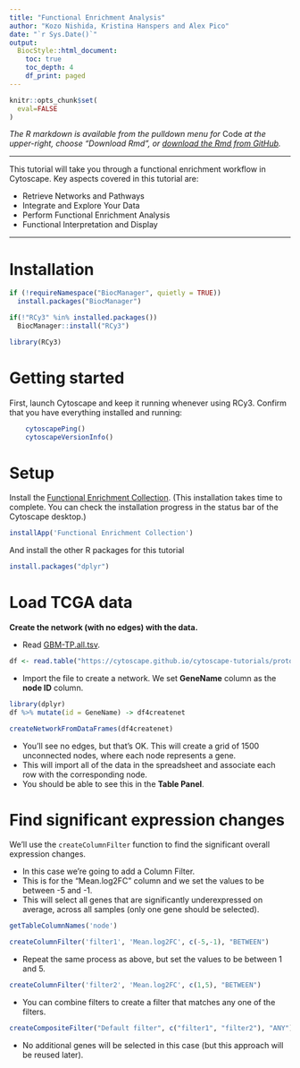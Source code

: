 ```yaml
---
title: "Functional Enrichment Analysis"
author: "Kozo Nishida, Kristina Hanspers and Alex Pico"
date: "`r Sys.Date()`"
output:
  BiocStyle::html_document:
    toc: true
    toc_depth: 4
    df_print: paged
---
```

```r
knitr::opts_chunk$set(
  eval=FALSE
)
```

*The R markdown is available from the pulldown menu for* Code *at the upper-right, choose "Download Rmd", or [download the Rmd from GitHub](https://raw.githubusercontent.com/nrnb/gsod2019_kozo_nishida/master/functional-enrichment.Rmd).*

<hr />

This tutorial will take you through a functional enrichment workflow in Cytoscape. Key aspects covered in this tutorial are:

- Retrieve Networks and Pathways
- Integrate and Explore Your Data
- Perform Functional Enrichment Analysis
- Functional Interpretation and Display

<hr />

# Installation
```r
if (!requireNamespace("BiocManager", quietly = TRUE))
  install.packages("BiocManager")

if(!"RCy3" %in% installed.packages())
  BiocManager::install("RCy3")

library(RCy3)
```

# Getting started
First, launch Cytoscape and keep it running whenever using RCy3. Confirm that you have everything installed and running:
```r
    cytoscapePing()
    cytoscapeVersionInfo()
```

# Setup

Install the [Functional Enrichment Collection](http://apps.cytoscape.org/apps/functionalenrichmentcollection).
(This installation takes time to complete. You can check the installation progress in the status bar of the Cytoscape desktop.)

```r
installApp('Functional Enrichment Collection')
```

And install the other R packages for this tutorial

```r
install.packages("dplyr")
```


# Load TCGA data

**Create the network (with no edges) with the data.**

- Read [GBM-TP.all.tsv](https://cytoscape.github.io/cytoscape-tutorials/protocols/data/GBM-TP-all.tsv).

```r
df <- read.table("https://cytoscape.github.io/cytoscape-tutorials/protocols/data/GBM-TP-all.tsv", sep = '\t', header = TRUE)
```

- Import the file to create a network. We set **GeneName** column as the **node ID** column.

```r
library(dplyr)
df %>% mutate(id = GeneName) -> df4createnet
```

```r
createNetworkFromDataFrames(df4createnet)
```

  - You’ll see no edges, but that’s OK. This will create a grid of 1500 unconnected nodes, where each node represents a gene.
  - This will import all of the data in the spreadsheet and associate each row with the corresponding node.
  - You should be able to see this in the **Table Panel**.

# Find significant expression changes

We’ll use the `createColumnFilter` function to find the significant overall expression changes.

- In this case we’re going to add a Column Filter.
- This is for the "Mean.log2FC" column and we set the values to be between -5 and -1.
- This will select all genes that are significantly underexpressed on average, across all samples (only one gene should be selected).

```r
getTableColumnNames('node')
```

```r
createColumnFilter('filter1', 'Mean.log2FC', c(-5,-1), "BETWEEN")
```

- Repeat the same process as above, but set the values to be between 1 and 5.

```r
createColumnFilter('filter2', 'Mean.log2FC', c(1,5), "BETWEEN")
```

- You can combine filters to create a filter that matches any one of the filters.

```r
createCompositeFilter("Default filter", c("filter1", "filter2"), "ANY")
```

- No additional genes will be selected in this case (but this approach will be reused later).
